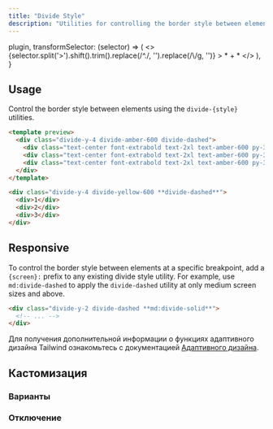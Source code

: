 ```yaml
---
title: "Divide Style"
description: "Utilities for controlling the border style between elements."
---
```



  plugin,
  transformSelector: (selector) => (
    <>
      {selector.split('>').shift().trim().replace(/^\./, '').replace(/\\/g, '')} <span className="ml-1 text-purple-300">> * + *</span>
    </>
  ),
}

## Usage

Control the border style between elements using the `divide-{style}` utilities.

```html amber
<template preview>
  <div class="divide-y-4 divide-amber-600 divide-dashed">
    <div class="text-center font-extrabold text-2xl text-amber-600 py-3">1</div>
    <div class="text-center font-extrabold text-2xl text-amber-600 py-3">2</div>
    <div class="text-center font-extrabold text-2xl text-amber-600 py-3">3</div>
  </div>
</template>

<div class="divide-y-4 divide-yellow-600 **divide-dashed**">
  <div>1</div>
  <div>2</div>
  <div>3</div>
</div>
```

## Responsive

To control the border style between elements at a specific breakpoint, add a `{screen}:` prefix to any existing divide style utility. For example, use `md:divide-dashed` to apply the `divide-dashed` utility at only medium screen sizes and above.

```html
<div class="divide-y-2 divide-dashed **md:divide-solid**">
  <!-- ... -->
</div>
```

Для получения дополнительной информации о функциях адаптивного дизайна Tailwind ознакомьтесь с документацией [Адаптивного дизайна](/docs/responsive-design).

## Кастомизация

### Варианты

<Variants plugin="divideStyle" />

### Отключение

<Disabling plugin="divideStyle" />

